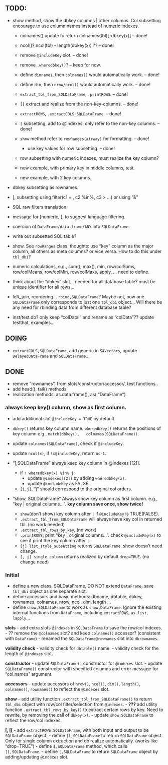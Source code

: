 ## TODO: 

- show method, show the dbkey columns | other columns. Col subsetting
  encourage to use column names instead of numeric indexes. 
  - colnames() update to return colnames(tbl)[-dbkey(x)]  -- done!
  - ncol()? ncol(tbl) - length(dbkey(x)) ??   -- done!
  - remove `@includeKey` slot.   -- done!
  - remove `.wheredbkey()`?   -- keep for now. 
  - define `dimnames`, then `colnames()` would automatically work.   -- done!
  - define `dim`, then `nrow/ncol()` would automatically work.   -- done!
  - `extract_tbl_from_SQLDataFrame`, `.printROWS`.  -- done!
  - `[[` extract and realize from the non-key-columns. -- done!
  - `extractROWS`, `.extractCOLS_SQLDataFrame`.   -- done!
  - `[` subsetting, add to @indexes. only refer to the non-key columns. -- done!
  - `show` method refer to `rowRanges(airway)` for formatting.  -- done!

	- use key values for row subsetting.   -- done!
  - row subsetting with numeric indexes, must realize the key column? 
  - new example, with primary key in middle columns, test. 
  - new example, with 2 key columns. 
  
 
 
- dbkey subsetting as rownames.
- [, subsetting using filter(c1 = , c2 %in%, c3 > ...) or using "&"
- SQL raw filters translation. 
- message for [numeric, ], to suggest language filtering. 
- coercion of `DataFrame/data.frame/ANY` into `SQLDataFrame`. 
- write out subsetted SQL table? 

-  show. See `rowRanges` class.
  thoughts: use "key" column as the major column, all others as meta
  columns? or vice versa. How to do this under `tbl_dbi`? 

- numeric calculations, e.g., sum(), max(), min, row/colSums,
  row/colMeans, row/colMin, row/colMaxs, apply, ... need to define.

- think about the "dbkey" slot... needed for all database table? must
  be unique identifier for all rows...
- left_join, reordering... `rbind,SQLDataFrame`? Maybe not, now one
  `SQLDataFrame` only corresponds to just one `tbl_dbi` object... Will
  there be any need for rbinding data from different database table?
- inst/test.db? only keep "colDatal" and rename as "colData"?? update
  testthat, examples...



## DOING
- `extractCOLS,SQLDataFrame`, add generic in `S4Vectors`, update
  `DelayedDataFrame` and `SQLDataFrame`...

## DONE

- remove "rownames", from slots/constructor/accessor/, test functions..
- add head(), tail() methods
- realization methods: as.data.frame(), as(,"DataFrame")

### always keep key() column, show as first column. 
- add additional slot `@includeKey = TRUE` by default.
- `dbkey()` returns key column name. `wheredbkey()` returns the
  positions of key column e.g., `match(dbkey(),
  colnames(SQLDataFrame))`. 
- update `colnames(SQLDataFrame)`, check if `@includeKey`.
- update `ncol(x)`, if `!x@includeKey`, return `nc-1`. 

- "[,SQLDataFrame" always keep key column in @indexes[[2]]. 
  - if `! wheredbkey(x) %in% j`: 
	- update `@indexes[[2]]` by adding `wheredbkey(x)`.
	- update `@includeKey` as FALSE. 
  - `[i,j]`, "j" should correspond to the original col orders. 

- "show, SQLDataFrame" Always show key column as first column. e.g.,
  "key | original columns...". **key column save once, show twice!**
  - `show`(don't show) key column after `|` if `@includeKey` is
    TRUE(FALSE). 
  - `.extract_tbl_from_SQLDataFrame` will always have key col in
  returned tbl. (no work needed)
  - `.extract_tbl_rows_by_key`, (no work)
  - `.printROWS`, print "key | original columns... ". check
    `@includeKey(x)` to see if print the key column after `|`.
  - `[j] list_style_subsetting` returns `SQLDataFrame`. show doesn't
    need change.
  - `[, j] single column` returns realized by default
    `drop=TRUE`. (no change need)

### Initial 
- define a new class, SQLDataFrame, DO NOT extend `DataFrame`, save
  `tbl_dbi` object as one separate slot.
- define accessors and basic methods: dbname, dbtable, dbkey,
  rownames, colnames, nrow, ncol, dim, length ...
- define `show,SQLDataFrame` to work as `show,DataFrame`. Ignore the
  existing internal functions from `DataFrame`, including
  `extractROWS`, `as.list`, `lapply`...

**slots**
- add extra slots `@indexes` in `SQLDataFrame` to save the row/col
  indexes.
- ?? remove the `@colnames` slot? and keep `colnames()` accessor?
  (consistent with `DataFrame`)
- renamed the `SQLDataFrame@rownames` slot into `dbrownames`.

**validity check**
- validity check for `dbtable()` name. 
- validity check for the length of `@indexes` slot.

**constructor**
- update `SQLDataFrame()` constructor for `@indexes` slot.
- update `SQLDataFrame()` constructor with specified columns and error
  message for "col.names" argument.

**accessors**
- update accessors of `nrow()`, `ncol()`, `dim()`, `length()`,
  `colnames()`, `rownames()` to reflect the `@indexes` slot.

**show**
- add utility function `.extract_tbl_from_SQLDataFrame()` to return
  `tbl_dbi` object with row/col filter/selection from `@indexes`.
- **???** add utility function `.extract_tbl_rows_by_key()` to extract
  certain rows by key. Need to rewrite, by removing the call of
  `dbkey(x)`.
- update `show,SQLDataFrame` to reflect the row/col indexes.


**[, [[**
- add `extractROWS,SQLDataFrame`, with both input and output to be
  `SQLDataFrame` object.
- define `[[,SQLDataFrame` to return `SQLDataFrame` object. Only for
  single column extraction and do realize automatically. (works like
  "drop=TRUE")
- define `$,SQLDataFrame` method, which calls `[[,SQLDataFrame`. 
- define `[,SQLDataFrame` to return `SQLDataFrame` object by
  adding/updating `@indexes` slot.


